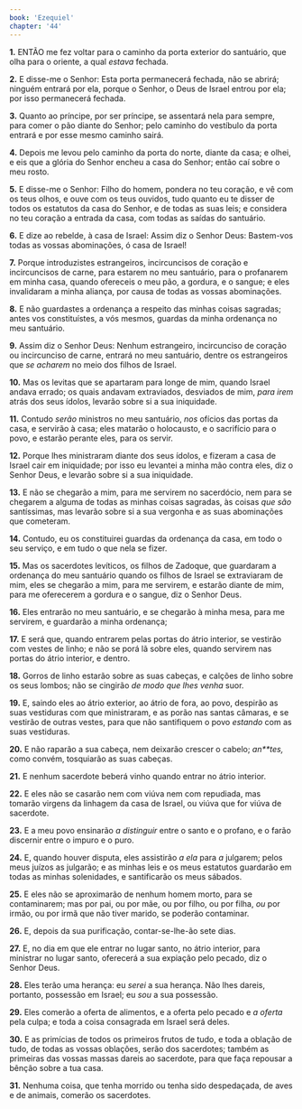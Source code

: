 ```yaml
---
book: 'Ezequiel'
chapter: '44'
---
```


**1.** ENTÃO me fez voltar para o caminho da porta exterior do santuário, que olha para o oriente, a qual *estava* fechada.

**2.** E disse-me o Senhor: Esta porta permanecerá fechada, não se abrirá; ninguém entrará por ela, porque o Senhor, o Deus de Israel entrou por ela; por isso permanecerá fechada.

**3.** Quanto ao príncipe, por ser príncipe, se assentará nela para sempre, para comer o pão diante do Senhor; pelo caminho do vestíbulo da porta entrará e por esse mesmo caminho sairá.

**4.** Depois me levou pelo caminho da porta do norte, diante da casa; e olhei, e eis que a glória do Senhor encheu a casa do Senhor; então caí sobre o meu rosto.

**5.** E disse-me o Senhor: Filho do homem, pondera no teu coração, e vê com os teus olhos, e ouve com os teus ouvidos, tudo quanto eu te disser de todos os estatutos da casa do Senhor, e de todas as suas leis; e considera no teu coração a entrada da casa, com todas as saídas do santuário.

**6.** E dize ao rebelde, à casa de Israel: Assim diz o Senhor Deus: Bastem-vos todas as vossas abominações, ó casa de Israel!

**7.** Porque introduzistes estrangeiros, incircuncisos de coração e incircuncisos de carne, para estarem no meu santuário, para o profanarem em minha casa, quando ofereceis o meu pão, a gordura, e o sangue; e eles invalidaram a minha aliança, por causa de todas as vossas abominações.

**8.** E não guardastes a ordenança a respeito das minhas coisas sagradas; antes vos constituístes, a vós mesmos, guardas da minha ordenança no meu santuário.

**9.** Assim diz o Senhor Deus: Nenhum estrangeiro, incircunciso de coração ou incircunciso de carne, entrará no meu santuário, dentre os estrangeiros que *se acharem* no meio dos filhos de Israel.

**10.** Mas os levitas que se apartaram para longe de mim, quando Israel andava errado; os quais andavam extraviados, desviados de mim, *para irem* atrás dos seus ídolos, levarão sobre si a sua iniquidade.

**11.** Contudo *serão* ministros no meu santuário, *nos* ofícios das portas da casa, e servirão à casa; eles matarão o holocausto, e o sacrifício para o povo, e estarão perante eles, para os servir.

**12.** Porque lhes ministraram diante dos seus ídolos, e fizeram a casa de Israel cair em iniquidade; por isso eu levantei a minha mão contra eles, diz o Senhor Deus, e levarão sobre si a sua iniquidade.

**13.** E não se chegarão a mim, para me servirem no sacerdócio, nem para se chegarem a alguma de todas as minhas coisas sagradas, às coisas *que são* santíssimas, mas levarão sobre si a sua vergonha e as suas abominações que cometeram.

**14.** Contudo, eu os constituirei guardas da ordenança da casa, em todo o seu serviço, e em tudo o que nela se fizer.

**15.** Mas os sacerdotes levíticos, os filhos de Zadoque, que guardaram a ordenança do meu santuário quando os filhos de Israel se extraviaram de mim, eles se chegarão a mim, para me servirem, e estarão diante de mim, para me oferecerem a gordura e o sangue, diz o Senhor Deus.

**16.** Eles entrarão no meu santuário, e se chegarão à minha mesa, para me servirem, e guardarão a minha ordenança;

**17.** E será que, quando entrarem pelas portas do átrio interior, se vestirão com vestes de linho; e não se porá lã sobre eles, quando servirem nas portas do átrio interior, e dentro.

**18.** Gorros de linho estarão sobre as suas cabeças, e calções de linho sobre os seus lombos; não se cingirão *de modo que lhes venha* suor.

**19.** E, saindo eles ao átrio exterior, ao átrio de fora, ao povo, despirão as suas vestiduras com que ministraram, e as porão nas santas câmaras, e se vestirão de outras vestes, para que não santifiquem o povo *estando* com as suas vestiduras.

**20.** E não raparão a sua cabeça, nem deixarão crescer o cabelo; *an**tes,* como convém, tosquiarão as suas cabeças.

**21.** E nenhum sacerdote beberá vinho quando entrar no átrio interior.

**22.** E eles não se casarão nem com viúva nem com repudiada, mas tomarão virgens da linhagem da casa de Israel, ou viúva que for viúva de sacerdote.

**23.** E a meu povo ensinarão *a distinguir* entre o santo e o profano, e o farão discernir entre o impuro e o puro.

**24.** E, quando houver disputa, eles assistirão *a ela* para *a* julgarem; pelos meus juízos as julgarão; e as minhas leis e os meus estatutos guardarão em todas as minhas solenidades, e santificarão os meus sábados.

**25.** E eles não se aproximarão de nenhum homem morto, para se contaminarem; mas por pai, ou por mãe, ou por filho, ou por filha, *ou* por irmão, ou por irmã que não tiver marido, se poderão contaminar.

**26.** E, depois da sua purificação, contar-se-lhe-ão sete dias.

**27.** E, no dia em que ele entrar no lugar santo, no átrio interior, para ministrar no lugar santo, oferecerá a sua expiação pelo pecado, diz o Senhor Deus.

**28.** Eles terão uma herança: eu *serei* a sua herança. Não lhes dareis, portanto, possessão em Israel; eu *sou* a sua possessão.

**29.** Eles comerão a oferta de alimentos, e a oferta pelo pecado e *a oferta* pela culpa; e toda a coisa consagrada em Israel será deles.

**30.** E as primícias de todos os primeiros frutos de tudo, e toda a oblação de tudo, de todas as vossas oblações, serão dos sacerdotes; também as primeiras das vossas massas dareis ao sacerdote, para que faça repousar a bênção sobre a tua casa.

**31.** Nenhuma coisa, que tenha morrido ou tenha sido despedaçada, de aves e de animais, comerão os sacerdotes.